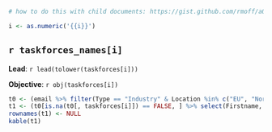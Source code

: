 ```r
# how to do this with child documents: https://gist.github.com/rmoff/a043676a2f084b81a434

i <- as.numeric('{{i}}')
```

## `r taskforces_names[i]`

**Lead**: `r lead(tolower(taskforces[i]))`

**Objective**: `r obj(taskforces[i])`

```r
t0 <- (email %>% filter(Type == "Industry" & Location %in% c("EU", "NorAm")) %>% arrange(Location, Institution))
t1 <- (t0[is.na(t0[, taskforces[i]]) == FALSE, ] %>% select(Firstname, Lastname, Institution, Location))
rownames(t1) <- NULL
kable(t1) 
```